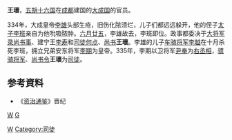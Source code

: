 {{for|唐昭宗的舅舅王瓌|王瓌 (唐朝)}}
'''王瓌'''，[[五胡十六国|五胡十六国]]在[[成都|成都]]建国的[[成汉|大成国]]的官员。

334年，大成皇帝[[李雄_(十六國)|李雄]]头部生疮，旧伤化脓溃烂，儿子们都远远躲开，他的侄子[[太子|太子]][[李班_(成汉)|李班]]亲自为他吮吸脓肿。[[六月廿五|六月廿五]]，李雄故去，李班即位。政事都委决于[[大将军_(东亚)|大将军]][[录尚书事|录尚书事]]、建宁王[[李寿|李寿]]和[[司徒|司徒]][[何点|何点]]、[[尚书|尚书]]'''王瓌'''。李雄的儿子[[车骑将军|车骑将军]][[李越|李越]]在十月杀死李班，拥立兄弟安东将军[[李期|李期]]为皇帝。335年，李期以卫将军[[尹奉_(成汉)|尹奉]]为[[右丞相|右丞相]]，[[骠骑将军|骠骑将军]]、[[尚书令|尚书令]]'''王瓌'''为[[司徒|司徒]]。

==参考資料== 
* 《[[资治通鉴|资治通鉴]]》晋纪

[[分类:成汉官员|W]]
[[Category:尚书令|W]]
[[分类:王姓|G]]
[[Category:司徒|Category:司徒]]